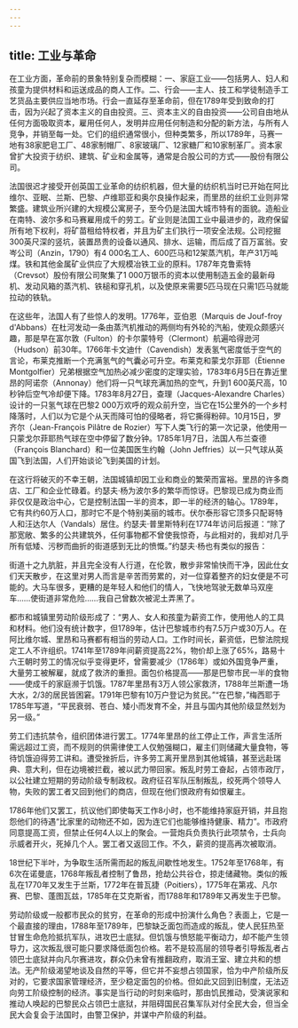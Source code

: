 ```yaml
---
---
---
```

title: 工业与革命
---




在工业方面，革命前的景象特别复杂而模糊：一、家庭工业——包括男人、妇人和孩童为提供材料和运送成品的商人工作。二、行会——主人、技工和学徒制造手工艺货品主要供应当地市场。行会一直延存至革命前，但在1789年受到致命的打击，因为兴起了资本主义的自由投资。三、资本主义的自由投资——公司自由地从任何方面吸取资本，雇用任何人，发明并应用任何制造和分配的新方法，与所有人竞争，并销至每一处。它们的组织通常很小，但种类繁多，所以1789年，马赛一地有38家肥皂工厂、48家制帽厂、8家玻璃厂、12家糖厂和10家制革厂。资本家曾扩大投资于纺织、建筑、矿业和金属等，通常是合股公司的方式——股份有限公司。

法国很迟才接受开创英国工业革命的纺织机器，但大量的纺织机当时已开始在阿比维尔、亚眠、兰斯、巴黎、卢维耶亚和奥尔良操作起来，而里昂的丝织工业则非常繁盛。建筑业所兴建的大规模公寓房子，至今仍是法国大城市特有的面貌。造船业在南特、波尔多和马赛雇用成千的劳工。矿业则是法国工业中最进步的，政府保留所有地下权利，将矿苗租给特权者，并且为矿主们执行一项安全法规。公司挖掘300英尺深的竖坑，装置昂贵的设备以通风、排水、运输，而后成了百万富翁。安岑公司（Anzin，1790）有4 000名工人、600匹马和12架蒸汽机，年产31万吨煤。铁和其他金属矿业供应了大规模冶铁工业的原料。1787年克鲁索特（Crevsot）股份有限公司聚集了1 000万银币的资本以使用制造五金的最新母机、发动风箱的蒸汽机、铁槌和穿孔机，以及使原来需要5匹马现在只需1匹马就能拉动的铁轨。

在这些年，法国人有了些惊人的发明。1776年，亚伯恩（Marquis de Jouf-froy d'Abbans）在杜河发动一条由蒸汽机推动的两侧均有外轮的汽船，使观众颇感兴趣，那是早在富尔敦（Fulton）的卡尔蒙特号（Clermont）航遍哈得逊河（Hudson）前30年。1766年卡文迪什（Cavendish）发表氢气密度低于空气的言论，布莱克推断一个充满氢气的气囊必可升空。布莱克和蒙戈尔菲耶（Ëtienne Montgolfier）兄弟根据空气加热必减少密度的定理实验，1783年6月5日在靠近里昂的阿诺奈（Annonay）他们将一只气球充满加热的空气，升到1 600英尺高，10秒钟后空气冷却便下降。1783年8月27日，查理（Jacques-Alexandre Charles）设计的一只氢气球在巴黎2 000万欢呼的观众前升空，当它在15公里外的一个乡村降落时，人们以为它是个从天而降可怕的侵略者，将它撕得粉碎。10月15日，罗齐尔（Jean-François Pilâtre de Rozier）写下人类飞行的第一次记录，他使用一只蒙戈尔菲耶热气球在空中停留了数分钟。1785年1月7日，法国人布兰查德（François Blanchard）和一位美国医生约翰（John Jeffries）以一只气球从英国飞到法国，人们开始谈论飞到美国的计划。

在这行将破灭的不幸王朝，法国城镇却因工业和商业的繁荣而富裕。里昂的许多商店、工厂和企业忙碌着。约瑟夫·杨为波尔多的繁华而惊讶。巴黎现已成为商业而非仅仅是政治中心，它是控制法国一半的资本，即一半的经济的轴心。1789年，它有共约60万人口，那时它不是个特别美丽的城市。伏尔泰形容它顶多只配哥特人和汪达尔人（Vandals）居住。约瑟夫·普里斯特利在1774年访问后报道：“除了那宽敞、繁多的公共建筑外，任何事物都不曾使我惊奇，与此相对的，我却对几乎所有低矮、污秽而曲折的街道感到无比的愤慨。”约瑟夫·杨也有类似的报告：

街道十之九肮脏，并且完全没有人行道，在伦敦，散步非常愉快而干净，因此仕女们天天散步，在这里对男人而言是辛苦而劳累的，对一位穿着整齐的妇女便是不可能的。大马车很多，更糟的是年轻人和他们的情人，飞快地驾驶无数单马双座车……使街道非常危险……我自己曾数次被泥土弄黑了。



都市和城镇里劳动阶级形成了：“男人、女人和孩童为薪资工作，使用他人的工具和材料。他们没有统计数字，但1789年，估计巴黎城市约有7.5万户或30万人。在阿比维尔城、里昂和马赛都有相当的劳动人口。工作时间长，薪资低，巴黎法院规定工人不许组织。1741年至1789年间薪资提高22%，物价却上涨了65%，路易十六王朝时劳工的情况似乎变得更坏，曾需要减少（1786年）或如外国竞争严重，大量劳工被解雇，就成了救济的重担。面包价格提高——那是巴黎市民一半的食物——使成千的家庭濒于饥饿。1787年里昂有3万人领公家救济，1788年兰斯遭一场大水，2/3的居民皆困窘。1791年巴黎有10万户登记为贫民。”“在巴黎，”梅西耶于1785年写道，“平民衰弱、苍白、矮小而发育不全，并且与国内其他阶级显然划为另一级。”

劳工们违抗禁令，组织团体进行罢工。1774年里昂的丝工停止工作，声言生活所需远超过工资，而不规则的供需律使工人仅勉强糊口，雇主们则储藏大量食物，等待饥饿迫得劳工讲和。遭受挫折后，许多劳工离开里昂到其他城镇，甚至远赴瑞典、意大利，但在边境被拦截，被以武力带回家。叛乱时劳工奋起，占领市政厅，以公社建立短期的劳动阶级专制政权。政府征召军队压制叛乱，绞死两个领导人物，失败的罢工者又回到他们的商店，但现在他们恨政府有如恨雇主。

1786年他们又罢工，抗议他们即使每天工作8小时，也不能维持家庭开销，并且抱怨他们的待遇“比家里的动物还不如，因为连它们也能够维持健康、精力”。市政府同意提高工资，但禁止任何4人以上的聚会。一营炮兵负责执行此项禁令，士兵向示威者开火，死掉几个人。罢工者又返回工作。不久，薪资的提高再次被取消。

18世纪下半叶，为争取生活所需而起的叛乱间歇性地发生。1752年至1768年，有6次在诺曼底，1768年叛乱者控制了鲁昂，抢劫公共谷仓，掠走储藏物。类似的叛乱在1770年又发生于兰斯，1772年在普瓦捷（Poitiers），1775年在第戎、凡尔赛、巴黎、蓬图瓦兹，1785年在艾克斯省，而1788年和1789年又再发生于巴黎。

劳动阶级或一般都市民众的贫穷，在革命的形成中扮演什么角色？表面上，它是一个最直接的理由，1788年至1789年，巴黎缺乏面包而造成的叛乱，使人民狂热至甘冒生命危险抵抗军队，进攻巴士底狱。但饥饿与愤怒能平衡动力，却不能产生领导力，这次叛乱很可能只要求降低面包价格。若不是较高层的领导者引导叛乱者占领巴士底狱并向凡尔赛进攻，群众仍未曾有推翻政府，取消王室、建立共和的想法。无产阶级渴望地谈及自然的平等，但它并不妄想占领国家，恰为中产阶级所反对的，它要求国家管理经济，至少稳定面包的价格。但如此又回到旧制度，无法迈向劳工阶级控制的经济。事实是当行动的时刻来临时，那由饥民推动，受演说家和推动人唤起的巴黎民众占领巴士底狱，并阻碍国民召集军队对付全民大会，但当全民大会复会于法国时，由警卫保护，并谋中产阶级的利益。